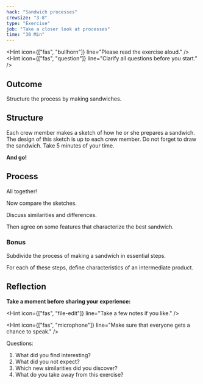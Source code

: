 ```yaml
---
hack: "Sandwich processes"
crewsize: "3-8"
type: "Exercise"
job: "Take a closer look at processes"
time: "30 Min"
---
```


<Hint icon={["fas", "bullhorn"]} line="Please read the exercise aloud." />
<Hint
  icon={["fas", "question"]}
  line="Clarify all questions before you start."
/>

## Outcome

Structure the process by making sandwiches.

## Structure

Each crew member makes a sketch of how he or she prepares a sandwich.
The design of this sketch is up to each crew member.
Do not forget to draw the sandwich.
Take 5 minutes of your time.

**And go!**

## Process

All together!

Now compare the sketches.

Discuss similarities and differences.

Then agree on some features that characterize the best sandwich.

### Bonus

Subdivide the process of making a sandwich in essential steps.

For each of these steps, define characteristics of an intermediate product.

## Reflection

**Take a moment before sharing your experience:**

<Hint icon={["fas", "file-edit"]} line="Take a few notes if you like." />

<Hint
  icon={["fas", "microphone"]}
  line="Make sure that everyone gets a chance to speak."
/>

Questions:

1. What did you find interesting?
2. What did you not expect?
3. Which new similarities did you discover?
4. What do you take away from this exercise?
